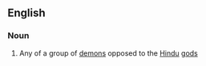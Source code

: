 ==English==

===Noun===
{{wikipedia}}
{{en-noun}}

#{{Hinduism}} Any of a group of [[demon]]s opposed to the [[Hindu]] [[god]]s